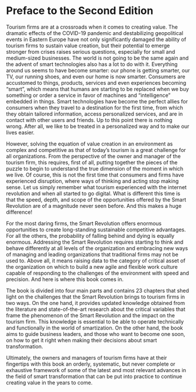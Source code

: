 # Preface to the Second Edition {.unnumbered}

Tourism firms are at a crossroads when it comes to creating value. The dramatic effects of the COVID-19 pandemic and destabilizing geopolitical events in Eastern Europe have not only significantly damaged the ability of tourism firms to sustain value creation, but their potential to emerge stronger from crises raises serious questions, especially for small and medium-sized businesses. The world is not going to be the same again and the advent of smart technologies also has a lot to do with it. Everything around us seems to have become smarter: our phone is getting smarter, our TV, our running shoes, and even our home is now smarter. Consumers are accustomed to things, products, services and even experiences becoming "smart", which means that humans are starting to be replaced when we buy something or order a service in favor of machines and "intelligence" embedded in things. Smart technologies have become the perfect allies for consumers when they travel to a destination for the first time, from which they obtain tailored information, access personalized services, and are in contact with other users and friends. Up to this point there is nothing wrong. After all, we like to be treated in a personalized way and to make our lives easier.

However, solving the equation of value creation in an environment as complex and competitive as that of today's tourism is a great challenge for all organizations. From the perspective of the owner and manager of the tourism firm, this requires, first of all, putting together the pieces of the puzzle to begin to understand the true dimension of the moment in which we live. Of course, this is not the first time that consumers and firms have experienced disruption, where ways of thinking and acting stop making sense. Let us simply remember what tourism experienced with the internet revolution and when all started to go digital. What is different this time is that the speed, depth, and scope of the opportunities offered by the Smart Revolution are of a magnitude never seen before. And this makes a huge difference!

For the most daring firms, the Smart Revolution offers enormous opportunities to create long-standing sustainable competitive advantages. For all the others, the probability of falling behind and dying is equally enormous. Addressing the Smart Revolution requires starting to think and behave differently at all levels of the organization and embracing new ways of managing and leading organizations that traditional firms may not be used to. Above all, it means raising data to the category of critical asset of the organization on which to build a new agile and flexible work culture capable of responding to the challenges of the environment with speed and precision. And here is where this book comes in.

The book is divided into four main parts and contains 23 chapters that shed light on the challenges that the Smart Revolution brings to tourism firms in two ways. On the one hand, it provides updated knowledge obtained from the literature and state-of-the-art research about the critical variables that frame the phenomenon of the Smart Revolution and the impact on the tourism firm. This knowledge is essential to be able to operate technically and functionally in the world of smartization. On the other hand, the book aims to guide business leaders, and those who want to become one soon, on how to get it right when making their decisions about smart transformation.

Ultimately, the owners and managers of tourism firms have at their fingertips with this book an orderly, systematic, but never complete or exhaustive framework of some of the latest and most relevant advances in the field of smart transformation that can be put into practice to continue creating value in the years to come.
